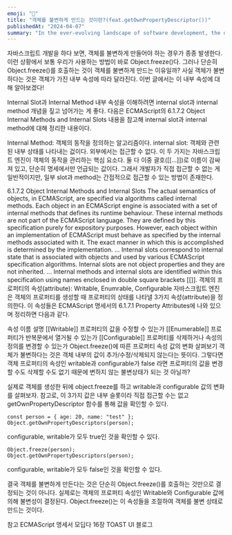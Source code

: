 ```yaml
---
emoji: "🧑"
title: "객체를 불변하게 만드는 것이란?(feat.getOwnPropertyDescriptor())"
publishedAt: "2024-04-07"
summary: "In the ever-evolving landscape of software development, the debate between dynamic and static typing continues to be a hot topic."
---
```


자바스크립트 개발을 하다 보면, 객체를 불변하게 만들어야 하는 경우가 종종 발생한다. 이런 상황에서 보통 우리가 사용하는 방법이 바로 Object.freeze()다. 그러나 단순히 Object.freeze()를 호출하는 것이 객체를 불변하게 만드는 이유일까? 사실 객체가 불변하다는 것은 객체가 가진 내부 속성에 따라 달라진다. 이번 글에서는 이 내부 속성에 대해 알아보겠다!

Internal Slot과 Internal Method
내부 속성을 이해하려면 internal slot과 internal method 개념을 짚고 넘어가는 게 좋다. 다음은 ECMAScript의 6.1.7.2 Object Internal Methods and Internal Slots 내용을 참고해 internal slot과 internal method에 대해 정리한 내용이다.

Internal Method: 객체의 동작을 정의하는 알고리즘이다.
internal slot: 객체와 관련된 내부 상태를 나타내는 겂이다. 외부에서는 접근할 수 없다.
이 두 가지는 자바스크립트 엔진이 객체의 동작을 관리하는 핵심 요소다. 둘 다 이중 괄호([[...]])로 이름이 감싸져 있고, 단순히 명세에서만 언급되는 값이다. 그래서 개발자가 직접 접근할 수 없는 게 일반적이지만, 일부 slot과 method는 간접적으로 접근할 수 있는 방법이 존재한다.

6.1.7.2 Object Internal Methods and Internal Slots
The actual semantics of objects, in ECMAScript, are specified via algorithms called internal methods. Each object in an ECMAScript engine is associated with a set of internal methods that defines its runtime behaviour. These internal methods are not part of the ECMAScript language. They are defined by this specification purely for expository purposes. However, each object within an implementation of ECMAScript must behave as specified by the internal methods associated with it. The exact manner in which this is accomplished is determined by the implementation.
...
Internal slots correspond to internal state that is associated with objects and used by various ECMAScript specification algorithms. Internal slots are not object properties and they are not inherited.
...
Internal methods and internal slots are identified within this specification using names enclosed in double square brackets [[]].
객체의 프로퍼티의 속성(attribute): Writable, Enumrable, Configurable
자바스크립트 엔진은 객체의 프로퍼티를 생성할 때 프로퍼티의 상태를 나타낼 3가지 속성(attribute)을 정의한다. 이 속성들은 ECMAScript 명세서의 6.1.7.1 Property Attributes에 나와 있으며 정리하면 다음과 같다.

속성 이름 설명
[[Writable]] 프로퍼티의 값을 수정할 수 있는가
[[Enumerable]] 프로퍼티가 반복문에서 열거될 수 있는가
[[Configurable]] 프로퍼티를 삭제하거나 속성의 정의를 변경할 수 있는가
Object.freeze()에 따른 프로퍼티 속성 값의 변화 살펴보기
객체가 불변하다는 것은 객체 내부의 값이 추가/수정/삭제되지 않는다는 뜻이다. 그렇다면 객체 프로퍼티의 속성인 writable과 configurable가 false 라면 프로퍼티의 값을 변경할 수도 삭제할 수도 없기 때문에 변하지 않는 불변상태가 되는 것 아닐까?

실제로 객체를 생성한 뒤에 object.freeze를 하고 writable과 configurable 값의 변화를 살펴보자. 참고로, 이 3가지 값은 내부 슬롯이라 직접 접근할 수는 없고 getOwnPropertyDescriptor 함수를 통해 값을 확인할 수 있다.

```
const person = { age: 20, name: "test" };
Object.getOwnPropertyDescriptors(person);
```

configurable, writable가 모두 true인 것을 확인할 수 있다.

```
Object.freeze(person);
Object.getOwnPropertyDescriptors(person);
```

configurable, writable가 모두 false인 것을 확인할 수 있다.

결국 객체를 불변하게 만든다는 것은 단순히 Object.freeze()를 호출하는 것만으로 결정되는 것이 아니다. 실제로는 객체의 프로퍼티 속성인 Writable와 Configurable 값에 의해 불변성이 결정된다. Object.freeze()는 이 속성들을 조절하여 객체를 불변 상태로 만드는 것이다.

참고
ECMAScript 명세서
모딥다 16장
TOAST UI 블로그
